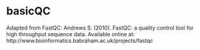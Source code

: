 # basicQC

Adapted from FastQC: 
Andrews S. (2010). FastQC: a quality control tool for high throughput sequence data. Available online at: http://www.bioinformatics.babraham.ac.uk/projects/fastqc


